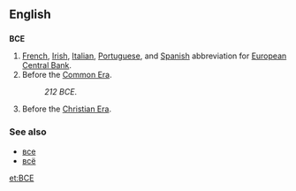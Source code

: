 ==English==

==={{initialism}}===
'''BCE'''

#[[French]], [[Irish]], [[Italian]], [[Portuguese]], and [[Spanish]] abbreviation for [[European Central Bank]].
#Before the [[Common Era]].
#:''212 BCE''.
#Before the [[Christian Era]].

===See also===
*[[все]]
*[[всё]]

[[et:BCE]]